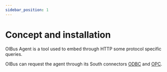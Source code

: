 ```yaml
---
sidebar_position: 1
---
```


# Concept and installation
OIBus Agent is a tool used to embed through HTTP some protocol specific queries.

OIBus can request the agent through its South connectors [ODBC](../south-connectors/odbc) and [OPC](../south-connectors/opc.mdx).


<Tabs>
  <TabItem value="windows" label="Windows" default>
    <WindowsInstallation/>
  </TabItem>
  <TabItem value="linux" label="Linux">
    <LinuxInstallation/>
  </TabItem>
</Tabs>


